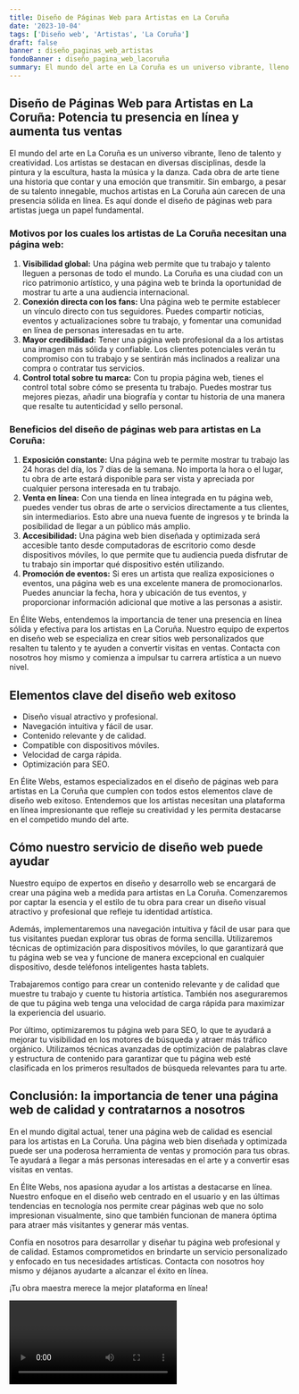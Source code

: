 ```yaml
---
title: Diseño de Páginas Web para Artistas en La Coruña
date: '2023-10-04'
tags: ['Diseño web', 'Artistas', 'La Coruña']
draft: false
banner : diseño_paginas_web_artistas
fondoBanner : diseño_pagina_web_lacoruña
summary: El mundo del arte en La Coruña es un universo vibrante, lleno de talento y creatividad. Los artistas se destacan en diversas disciplinas, desde la pintura y la escultura, hasta la música y la danza. Cada obra de arte tiene una historia que contar y una emoción que transmitir. Sin embargo, a pesar de su talento innegable, muchos artistas en La Coruña aún carecen de una presencia sólida en línea. Es aquí donde el diseño de páginas web para artistas juega un papel fundamental.
---
```


## Diseño de Páginas Web para Artistas en La Coruña: Potencia tu presencia en línea y aumenta tus ventas

El mundo del arte en La Coruña es un universo vibrante, lleno de talento y creatividad. Los artistas se destacan en diversas disciplinas, desde la pintura y la escultura, hasta la música y la danza. Cada obra de arte tiene una historia que contar y una emoción que transmitir. Sin embargo, a pesar de su talento innegable, muchos artistas en La Coruña aún carecen de una presencia sólida en línea. Es aquí donde el diseño de páginas web para artistas juega un papel fundamental.

### Motivos por los cuales los artistas de La Coruña necesitan una página web:

1. **Visibilidad global:** Una página web permite que tu trabajo y talento lleguen a personas de todo el mundo. La Coruña es una ciudad con un rico patrimonio artístico, y una página web te brinda la oportunidad de mostrar tu arte a una audiencia internacional.
2. **Conexión directa con los fans:** Una página web te permite establecer un vínculo directo con tus seguidores. Puedes compartir noticias, eventos y actualizaciones sobre tu trabajo, y fomentar una comunidad en línea de personas interesadas en tu arte.
3. **Mayor credibilidad:** Tener una página web profesional da a los artistas una imagen más sólida y confiable. Los clientes potenciales verán tu compromiso con tu trabajo y se sentirán más inclinados a realizar una compra o contratar tus servicios.
4. **Control total sobre tu marca:** Con tu propia página web, tienes el control total sobre cómo se presenta tu trabajo. Puedes mostrar tus mejores piezas, añadir una biografía y contar tu historia de una manera que resalte tu autenticidad y sello personal.

### Beneficios del diseño de páginas web para artistas en La Coruña:

1. **Exposición constante:** Una página web te permite mostrar tu trabajo las 24 horas del día, los 7 días de la semana. No importa la hora o el lugar, tu obra de arte estará disponible para ser vista y apreciada por cualquier persona interesada en tu trabajo.
2. **Venta en línea:** Con una tienda en línea integrada en tu página web, puedes vender tus obras de arte o servicios directamente a tus clientes, sin intermediarios. Esto abre una nueva fuente de ingresos y te brinda la posibilidad de llegar a un público más amplio.
3. **Accesibilidad:** Una página web bien diseñada y optimizada será accesible tanto desde computadoras de escritorio como desde dispositivos móviles, lo que permite que tu audiencia pueda disfrutar de tu trabajo sin importar qué dispositivo estén utilizando.
4. **Promoción de eventos:** Si eres un artista que realiza exposiciones o eventos, una página web es una excelente manera de promocionarlos. Puedes anunciar la fecha, hora y ubicación de tus eventos, y proporcionar información adicional que motive a las personas a asistir.

En Élite Webs, entendemos la importancia de tener una presencia en línea sólida y efectiva para los artistas en La Coruña. Nuestro equipo de expertos en diseño web se especializa en crear sitios web personalizados que resalten tu talento y te ayuden a convertir visitas en ventas. Contacta con nosotros hoy mismo y comienza a impulsar tu carrera artística a un nuevo nivel.

<GifSeo />

<Cta />

## Elementos clave del diseño web exitoso

- Diseño visual atractivo y profesional.
- Navegación intuitiva y fácil de usar.
- Contenido relevante y de calidad.
- Compatible con dispositivos móviles.
- Velocidad de carga rápida.
- Optimización para SEO.

En Élite Webs, estamos especializados en el diseño de páginas web para artistas en La Coruña que cumplen con todos estos elementos clave de diseño web exitoso. Entendemos que los artistas necesitan una plataforma en línea impresionante que refleje su creatividad y les permita destacarse en el competido mundo del arte.

## Cómo nuestro servicio de diseño web puede ayudar

Nuestro equipo de expertos en diseño y desarrollo web se encargará de crear una página web a medida para artistas en La Coruña. Comenzaremos por captar la esencia y el estilo de tu obra para crear un diseño visual atractivo y profesional que refleje tu identidad artística.

Además, implementaremos una navegación intuitiva y fácil de usar para que tus visitantes puedan explorar tus obras de forma sencilla. Utilizaremos técnicas de optimización para dispositivos móviles, lo que garantizará que tu página web se vea y funcione de manera excepcional en cualquier dispositivo, desde teléfonos inteligentes hasta tablets.

Trabajaremos contigo para crear un contenido relevante y de calidad que muestre tu trabajo y cuente tu historia artística. También nos aseguraremos de que tu página web tenga una velocidad de carga rápida para maximizar la experiencia del usuario.

Por último, optimizaremos tu página web para SEO, lo que te ayudará a mejorar tu visibilidad en los motores de búsqueda y atraer más tráfico orgánico. Utilizamos técnicas avanzadas de optimización de palabras clave y estructura de contenido para garantizar que tu página web esté clasificada en los primeros resultados de búsqueda relevantes para tu arte.

## Conclusión: la importancia de tener una página web de calidad y contratarnos a nosotros

En el mundo digital actual, tener una página web de calidad es esencial para los artistas en La Coruña. Una página web bien diseñada y optimizada puede ser una poderosa herramienta de ventas y promoción para tus obras. Te ayudará a llegar a más personas interesadas en el arte y a convertir esas visitas en ventas.

En Élite Webs, nos apasiona ayudar a los artistas a destacarse en línea. Nuestro enfoque en el diseño web centrado en el usuario y en las últimas tendencias en tecnología nos permite crear páginas web que no solo impresionan visualmente, sino que también funcionan de manera óptima para atraer más visitantes y generar más ventas.

Confía en nosotros para desarrollar y diseñar tu página web profesional y de calidad. Estamos comprometidos en brindarte un servicio personalizado y enfocado en tus necesidades artísticas. Contacta con nosotros hoy mismo y déjanos ayudarte a alcanzar el éxito en línea.

¡Tu obra maestra merece la mejor plataforma en línea!

<Video />

<CtaBot job='Artistas' city='La Coruña'/>

<Gmaps query='La Coruña+españa+maps' />
